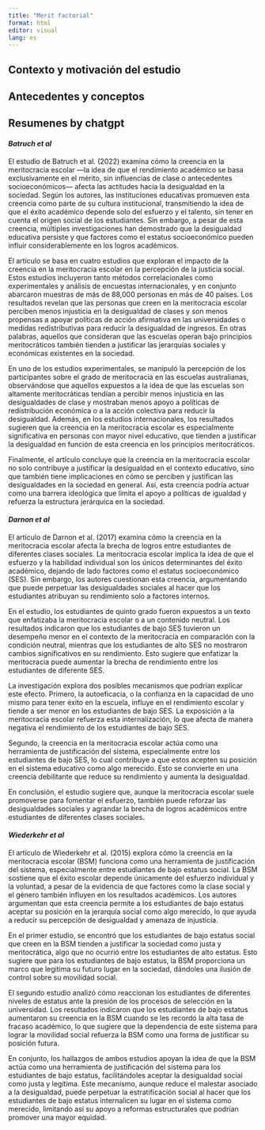 ```yaml
---
title: "Merit factorial"
format: html
editor: visual
lang: es
---
```


## Contexto y motivación del estudio

## Antecedentes y conceptos 

## Resumenes by chatgpt

#### *Batruch et al*

El estudio de Batruch et al. (2022) examina cómo la creencia en la meritocracia escolar —la idea de que el rendimiento académico se basa exclusivamente en el mérito, sin influencias de clase o antecedentes socioeconómicos— afecta las actitudes hacia la desigualdad en la sociedad. Según los autores, las instituciones educativas promueven esta creencia como parte de su cultura institucional, transmitiendo la idea de que el éxito académico depende solo del esfuerzo y el talento, sin tener en cuenta el origen social de los estudiantes. Sin embargo, a pesar de esta creencia, múltiples investigaciones han demostrado que la desigualdad educativa persiste y que factores como el estatus socioeconómico pueden influir considerablemente en los logros académicos.

El artículo se basa en cuatro estudios que exploran el impacto de la creencia en la meritocracia escolar en la percepción de la justicia social. Estos estudios incluyeron tanto métodos correlacionales como experimentales y análisis de encuestas internacionales, y en conjunto abarcaron muestras de más de 88,000 personas en más de 40 países. Los resultados revelan que las personas que creen en la meritocracia escolar perciben menos injusticia en la desigualdad de clases y son menos propensas a apoyar políticas de acción afirmativa en las universidades o medidas redistributivas para reducir la desigualdad de ingresos. En otras palabras, aquellos que consideran que las escuelas operan bajo principios meritocráticos también tienden a justificar las jerarquías sociales y económicas existentes en la sociedad.

En uno de los estudios experimentales, se manipuló la percepción de los participantes sobre el grado de meritocracia en las escuelas australianas, observándose que aquellos expuestos a la idea de que las escuelas son altamente meritocráticas tendían a percibir menos injusticia en las desigualdades de clase y mostraban menos apoyo a políticas de redistribución económica o a la acción colectiva para reducir la desigualdad. Además, en los estudios internacionales, los resultados sugieren que la creencia en la meritocracia escolar es especialmente significativa en personas con mayor nivel educativo, que tienden a justificar la desigualdad en función de esta creencia en los principios meritocráticos.

Finalmente, el artículo concluye que la creencia en la meritocracia escolar no solo contribuye a justificar la desigualdad en el contexto educativo, sino que también tiene implicaciones en cómo se perciben y justifican las desigualdades en la sociedad en general. Así, esta creencia podría actuar como una barrera ideológica que limita el apoyo a políticas de igualdad y refuerza la estructura jerárquica en la sociedad.

#### *Darnon et al*

El artículo de Darnon et al. (2017) examina cómo la creencia en la meritocracia escolar afecta la brecha de logros entre estudiantes de diferentes clases sociales. La meritocracia escolar implica la idea de que el esfuerzo y la habilidad individual son los únicos determinantes del éxito académico, dejando de lado factores como el estatus socioeconómico (SES). Sin embargo, los autores cuestionan esta creencia, argumentando que puede perpetuar las desigualdades sociales al hacer que los estudiantes atribuyan su rendimiento solo a factores internos.

En el estudio, los estudiantes de quinto grado fueron expuestos a un texto que enfatizaba la meritocracia escolar o a un contenido neutral. Los resultados indicaron que los estudiantes de bajo SES tuvieron un desempeño menor en el contexto de la meritocracia en comparación con la condición neutral, mientras que los estudiantes de alto SES no mostraron cambios significativos en su rendimiento. Esto sugiere que enfatizar la meritocracia puede aumentar la brecha de rendimiento entre los estudiantes de diferente SES.

La investigación explora dos posibles mecanismos que podrían explicar este efecto. Primero, la autoeficacia, o la confianza en la capacidad de uno mismo para tener éxito en la escuela, influye en el rendimiento escolar y tiende a ser menor en los estudiantes de bajo SES. La exposición a la meritocracia escolar refuerza esta internalización, lo que afecta de manera negativa el rendimiento de los estudiantes de bajo SES.

Segundo, la creencia en la meritocracia escolar actúa como una herramienta de justificación del sistema, especialmente entre los estudiantes de bajo SES, lo cual contribuye a que estos acepten su posición en el sistema educativo como algo merecido. Esto se convierte en una creencia debilitante que reduce su rendimiento y aumenta la desigualdad.

En conclusión, el estudio sugiere que, aunque la meritocracia escolar suele promoverse para fomentar el esfuerzo, también puede reforzar las desigualdades sociales y agrandar la brecha de logros académicos entre estudiantes de diferentes clases sociales.

#### *Wiederkehr et al*

El artículo de Wiederkehr et al. (2015) explora cómo la creencia en la meritocracia escolar (BSM) funciona como una herramienta de justificación del sistema, especialmente entre estudiantes de bajo estatus social. La BSM sostiene que el éxito escolar depende únicamente del esfuerzo individual y la voluntad, a pesar de la evidencia de que factores como la clase social y el género también influyen en los resultados académicos. Los autores argumentan que esta creencia permite a los estudiantes de bajo estatus aceptar su posición en la jerarquía social como algo merecido, lo que ayuda a reducir su percepción de desigualdad y amenaza de injusticia.

En el primer estudio, se encontró que los estudiantes de bajo estatus social que creen en la BSM tienden a justificar la sociedad como justa y meritocrática, algo que no ocurrió entre los estudiantes de alto estatus. Esto sugiere que para los estudiantes de bajo estatus, la BSM proporciona un marco que legitima su futuro lugar en la sociedad, dándoles una ilusión de control sobre su movilidad social.

El segundo estudio analizó cómo reaccionan los estudiantes de diferentes niveles de estatus ante la presión de los procesos de selección en la universidad. Los resultados indicaron que los estudiantes de bajo estatus aumentaron su creencia en la BSM cuando se les recordó la alta tasa de fracaso académico, lo que sugiere que la dependencia de este sistema para lograr la movilidad social refuerza la BSM como una forma de justificar su posición futura.

En conjunto, los hallazgos de ambos estudios apoyan la idea de que la BSM actúa como una herramienta de justificación del sistema para los estudiantes de bajo estatus, facilitándoles aceptar la desigualdad social como justa y legítima. Este mecanismo, aunque reduce el malestar asociado a la desigualdad, puede perpetuar la estratificación social al hacer que los estudiantes de bajo estatus internalicen su lugar en el sistema como merecido, limitando así su apoyo a reformas estructurales que podrían promover una mayor equidad.

